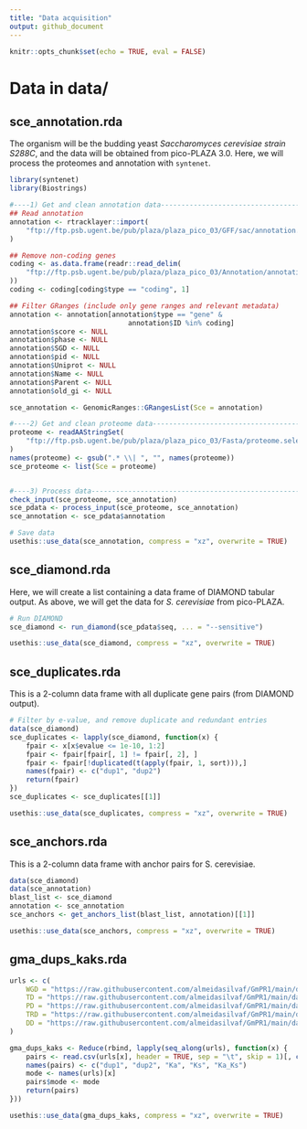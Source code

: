 ```yaml
---
title: "Data acquisition"
output: github_document
---
```


```r
knitr::opts_chunk$set(echo = TRUE, eval = FALSE)
```

# Data in data/

## sce_annotation.rda

The organism will be the budding yeast *Saccharomyces cerevisiae strain S288C*,
and the data will be obtained from pico-PLAZA 3.0. Here, we will process the 
proteomes and annotation with `syntenet`.

```r
library(syntenet)
library(Biostrings)

#----1) Get and clean annotation data-------------------------------------------
## Read annotation
annotation <- rtracklayer::import(
    "ftp://ftp.psb.ugent.be/pub/plaza/plaza_pico_03/GFF/sac/annotation.selected_transcript.exon_features.sac.gff3.gz"
)

## Remove non-coding genes
coding <- as.data.frame(readr::read_delim(
    "ftp://ftp.psb.ugent.be/pub/plaza/plaza_pico_03/Annotation/annotation.selected_transcript.sac.csv.gz", skip = 8, delim = ";", show_col_types = FALSE
))
coding <- coding[coding$type == "coding", 1]

## Filter GRanges (include only gene ranges and relevant metadata)
annotation <- annotation[annotation$type == "gene" & 
                             annotation$ID %in% coding]
annotation$score <- NULL
annotation$phase <- NULL
annotation$SGD <- NULL
annotation$pid <- NULL
annotation$Uniprot <- NULL
annotation$Name <- NULL
annotation$Parent <- NULL
annotation$old_gi <- NULL

sce_annotation <- GenomicRanges::GRangesList(Sce = annotation)

#----2) Get and clean proteome data---------------------------------------------
proteome <- readAAStringSet(
    "ftp://ftp.psb.ugent.be/pub/plaza/plaza_pico_03/Fasta/proteome.selected_transcript.sac.fasta.gz"
)
names(proteome) <- gsub(".* \\| ", "", names(proteome))
sce_proteome <- list(Sce = proteome)


#----3) Process data------------------------------------------------------------
check_input(sce_proteome, sce_annotation)
sce_pdata <- process_input(sce_proteome, sce_annotation)
sce_annotation <- sce_pdata$annotation

# Save data
usethis::use_data(sce_annotation, compress = "xz", overwrite = TRUE)
```


## sce_diamond.rda

Here, we will create a list containing a data frame of DIAMOND tabular output.
As above, we will get the data for *S. cerevisiae* from pico-PLAZA.

```r
# Run DIAMOND
sce_diamond <- run_diamond(sce_pdata$seq, ... = "--sensitive")

usethis::use_data(sce_diamond, compress = "xz", overwrite = TRUE)
```


## sce_duplicates.rda

This is a 2-column data frame with all duplicate gene pairs 
(from DIAMOND output).

```r
# Filter by e-value, and remove duplicate and redundant entries
data(sce_diamond)
sce_duplicates <- lapply(sce_diamond, function(x) {
    fpair <- x[x$evalue <= 1e-10, 1:2]
    fpair <- fpair[fpair[, 1] != fpair[, 2], ]
    fpair <- fpair[!duplicated(t(apply(fpair, 1, sort))),]
    names(fpair) <- c("dup1", "dup2")
    return(fpair)
})
sce_duplicates <- sce_duplicates[[1]]

usethis::use_data(sce_duplicates, compress = "xz", overwrite = TRUE)
```

## sce_anchors.rda

This is a 2-column data frame with anchor pairs for S. cerevisiae.

```r
data(sce_diamond)
data(sce_annotation)
blast_list <- sce_diamond
annotation <- sce_annotation
sce_anchors <- get_anchors_list(blast_list, annotation)[[1]]

usethis::use_data(sce_anchors, compress = "xz", overwrite = TRUE)
```

## gma_dups_kaks.rda


```r
urls <- c(
    WGD = "https://raw.githubusercontent.com/almeidasilvaf/GmPR1/main/data/duplicated_genes_kaks/wgd_kaks.txt",
    TD = "https://raw.githubusercontent.com/almeidasilvaf/GmPR1/main/data/duplicated_genes_kaks/td_kaks.txt",
    PD = "https://raw.githubusercontent.com/almeidasilvaf/GmPR1/main/data/duplicated_genes_kaks/pd_kaks.txt",
    TRD = "https://raw.githubusercontent.com/almeidasilvaf/GmPR1/main/data/duplicated_genes_kaks/trd_kaks.txt",
    DD = "https://raw.githubusercontent.com/almeidasilvaf/GmPR1/main/data/duplicated_genes_kaks/dd_kaks.txt"
)

gma_dups_kaks <- Reduce(rbind, lapply(seq_along(urls), function(x) {
    pairs <- read.csv(urls[x], header = TRUE, sep = "\t", skip = 1)[, c(1:5)]
    names(pairs) <- c("dup1", "dup2", "Ka", "Ks", "Ka_Ks")
    mode <- names(urls)[x]
    pairs$mode <- mode
    return(pairs)
}))

usethis::use_data(gma_dups_kaks, compress = "xz", overwrite = TRUE)
```




